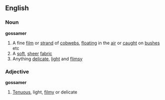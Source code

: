 ==English==
===Noun===
'''gossamer'''
#A fine [[film]] or [[strand]] of [[cobweb]]s, [[float]]ing in the [[air]] or [[caught]] on [[bush]]es etc
#A [[soft]], [[sheer]] [[fabric]]
#Anything [[delicate]], [[light]] and [[flimsy]]
===Adjective===
'''gossamer'''
#[[Tenuous]], light, [[filmy]] or delicate